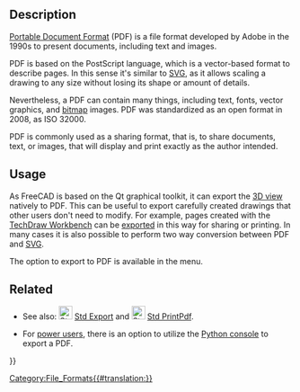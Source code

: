 <languages/>

{{TOCright}}

== Description ==

[https://en.wikipedia.org/wiki/PDF Portable Document Format] (PDF) is a file format developed by Adobe in the 1990s to present documents, including text and images.

PDF is based on the PostScript language, which is a vector-based format to describe pages. In this sense it's similar to [[SVG|SVG]], as it allows scaling a drawing to any size without losing its shape or amount of details.

Nevertheless, a PDF can contain many things, including text, fonts, vector graphics, and [[bitmap|bitmap]] images. PDF was standardized as an open format in 2008, as ISO 32000.

PDF is commonly used as a sharing format, that is, to share documents, text, or images, that will display and print exactly as the author intended.

==Usage==

As FreeCAD is based on the Qt graphical toolkit, it can export the [[3D_view|3D view]] natively to PDF. This can be useful to export carefully created drawings that other users don't need to modify. For example, pages created with the [[TechDraw_Workbench|TechDraw Workbench]] can be [[Std_Export|exported]] in this way for sharing or printing. In many cases it is also possible to perform two way conversion between PDF and [[SVG|SVG]].

The option to export to PDF is available in the {{MenuCommand|File → [[Std_Export|Export PDF]]}} menu.

==Related==

* See also: [[File:Std_Export.svg|24px]] [[Std_Export|Std Export]] and [[File:Std_PrintPdf.svg|24px]] [[Std_PrintPdf|Std PrintPdf]].

* For [[Power_users_hub|power users]], there is an option to utilize the [[Python_console|Python console]] to export a PDF. 


<!--T:9-->
{{Userdocnavi{{#translation:}}}}
[[Category:File_Formats{{#translation:}}]]